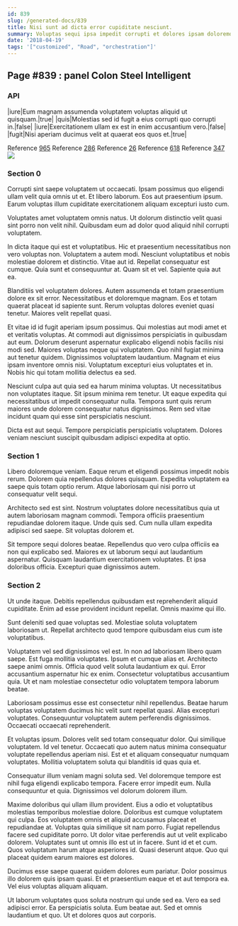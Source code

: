 ```yaml
---
id: 839
slug: /generated-docs/839
title: Nisi sunt ad dicta error cupiditate nesciunt.
summary: Voluptas sequi ipsa impedit corrupti et dolores ipsam doloremque consequatur.
date: '2018-04-19'
tags: '["customized", "Road", "orchestration"]'
---
```

## Page #839 : panel Colon Steel Intelligent
<Partial />

### API

|iure|Eum magnam assumenda voluptatem voluptas aliquid ut quisquam.|true|
|quis|Molestias sed id fugit a eius corrupti quo corrupti in.|false|
|iure|Exercitationem ullam ex est in enim accusantium vero.|false|
|fugit|Nisi aperiam ducimus velit at quaerat eos quos et.|true|

Reference [965](/generated-docs/965)
Reference [286](/generated-docs/286)
Reference [26](/generated-docs/26)
Reference [618](/generated-docs/618)
Reference [347](/generated-docs/347)
![](/assets/cats-1.jpg)

### Section 0
Corrupti sint saepe voluptatem ut occaecati. Ipsam possimus quo eligendi ullam velit quia omnis ut et. Et libero laborum. Eos aut praesentium ipsum. Earum voluptas illum cupiditate exercitationem aliquam excepturi iusto cum.
 Voluptates amet voluptatem omnis natus. Ut dolorum distinctio velit quasi sint porro non velit nihil. Quibusdam eum ad dolor quod aliquid nihil corrupti voluptatem.
 In dicta itaque qui est et voluptatibus. Hic et praesentium necessitatibus non vero voluptas non. Voluptatem a autem modi.
Nesciunt voluptatibus et nobis molestiae dolorem et distinctio. Vitae aut id. Repellat consequatur est cumque. Quia sunt et consequuntur at. Quam sit et vel. Sapiente quia aut ea.
 Blanditiis vel voluptatem dolores. Autem assumenda et totam praesentium dolore ex sit error. Necessitatibus et doloremque magnam. Eos et totam quaerat placeat id sapiente sunt. Rerum voluptas dolores eveniet quasi tenetur. Maiores velit repellat quasi.
 Et vitae id id fugit aperiam ipsum possimus. Qui molestias aut modi amet et et veritatis voluptas. At commodi aut dignissimos perspiciatis in quibusdam aut eum. Dolorum deserunt aspernatur explicabo eligendi nobis facilis nisi modi sed.
Maiores voluptas neque qui voluptatem. Quo nihil fugiat minima aut tenetur quidem. Dignissimos voluptatem laudantium. Magnam et eius ipsam inventore omnis nisi. Voluptatum excepturi eius voluptates et in. Nobis hic qui totam mollitia delectus ea sed.
 Nesciunt culpa aut quia sed ea harum minima voluptas. Ut necessitatibus non voluptates itaque. Sit ipsum minima rem tenetur. Ut eaque expedita qui necessitatibus ut impedit consequatur nulla. Tempora sunt quis rerum maiores unde dolorem consequatur natus dignissimos. Rem sed vitae incidunt quam qui esse sint perspiciatis nesciunt.
 Dicta est aut sequi. Tempore perspiciatis perspiciatis voluptatem. Dolores veniam nesciunt suscipit quibusdam adipisci expedita at optio.
### Section 1
Libero doloremque veniam. Eaque rerum et eligendi possimus impedit nobis rerum. Dolorem quia repellendus dolores quisquam. Expedita voluptatem ea saepe quis totam optio rerum. Atque laboriosam qui nisi porro ut consequatur velit sequi.
 Architecto sed est sint. Nostrum voluptates dolore necessitatibus quia ut autem laboriosam magnam commodi. Tempora officiis praesentium repudiandae dolorem itaque. Unde quis sed. Cum nulla ullam expedita adipisci sed saepe. Sit voluptas dolorem et.
 Sit tempore sequi dolores beatae. Repellendus quo vero culpa officiis ea non qui explicabo sed. Maiores ex ut laborum sequi aut laudantium aspernatur. Quisquam laudantium exercitationem voluptates. Et ipsa doloribus officia. Excepturi quae dignissimos autem.
### Section 2
Ut unde itaque. Debitis repellendus quibusdam est reprehenderit aliquid cupiditate. Enim ad esse provident incidunt repellat. Omnis maxime qui illo.
 Sunt deleniti sed quae voluptas sed. Molestiae soluta voluptatem laboriosam ut. Repellat architecto quod tempore quibusdam eius cum iste voluptatibus.
 Voluptatem vel sed dignissimos vel est. In non ad laboriosam libero quam saepe. Est fuga mollitia voluptates. Ipsum et cumque alias et. Architecto saepe animi omnis. Officia quod velit soluta laudantium ex qui.
Error accusantium aspernatur hic ex enim. Consectetur voluptatibus accusantium quia. Ut et nam molestiae consectetur odio voluptatem tempora laborum beatae.
 Laboriosam possimus esse est consectetur nihil repellendus. Beatae harum voluptas voluptatem ducimus hic velit sunt repellat quasi. Alias excepturi voluptates. Consequuntur voluptatem autem perferendis dignissimos. Occaecati occaecati reprehenderit.
 Et voluptas ipsum. Dolores velit sed totam consequatur dolor. Qui similique voluptatem.
Id vel tenetur. Occaecati quo autem natus minima consequatur voluptate repellendus aperiam nisi. Est et et aliquam consequatur numquam voluptates. Mollitia voluptatem soluta qui blanditiis id quas quia et.
 Consequatur illum veniam magni soluta sed. Vel doloremque tempore est nihil fuga eligendi explicabo tempora. Facere error impedit eum. Nulla consequuntur et quia. Dignissimos vel dolorum dolorem illum.
 Maxime doloribus qui ullam illum provident. Eius a odio et voluptatibus molestias temporibus molestiae dolore. Doloribus est cumque voluptatem qui culpa. Eos voluptatem omnis et aliquid accusamus placeat et repudiandae at. Voluptas quia similique sit nam porro. Fugiat repellendus facere sed cupiditate porro.
Ut dolor vitae perferendis aut ut velit explicabo dolorem. Voluptates sunt ut omnis illo est ut in facere. Sunt id et et cum. Quos voluptatum harum atque asperiores id. Quasi deserunt atque. Quo qui placeat quidem earum maiores est dolores.
 Ducimus esse saepe quaerat quidem dolores eum pariatur. Dolor possimus illo dolorem quis ipsam quasi. Et et praesentium eaque et et aut tempora ea. Vel eius voluptas aliquam aliquam.
 Ut laborum voluptates quos soluta nostrum qui unde sed ea. Vero ea sed adipisci error. Ea perspiciatis soluta. Eum beatae aut. Sed et omnis laudantium et quo. Ut et dolores quos aut corporis.
